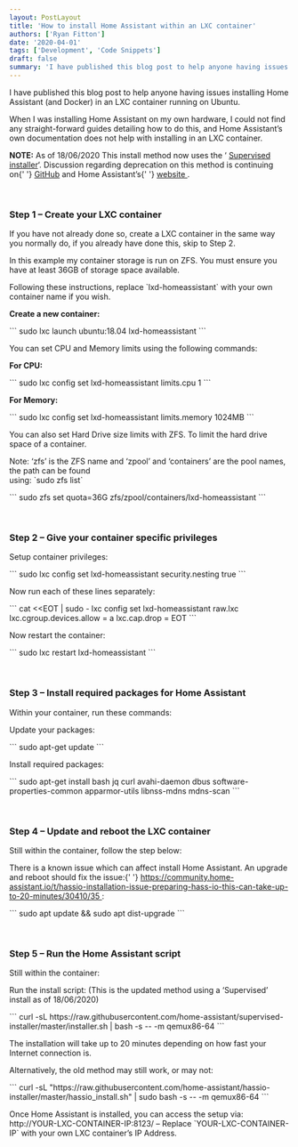 ```yaml
---
layout: PostLayout
title: 'How to install Home Assistant within an LXC container'
authors: ['Ryan Fitton']
date: '2020-04-01'
tags: ['Development', 'Code Snippets']
draft: false
summary: 'I have published this blog post to help anyone having issues installing Home Assistant (and Docker) in an LXC container running on Ubuntu. When I was installing Home Assistant on my own hardware, I could not find any straight-forward guides detailing how to do this, and Home Assistant&amp;#8217;s own documentation does not help with installing [&amp;hellip;]'
---
```


<p>
  I have published this blog post to help anyone having issues installing Home Assistant (and
  Docker) in an LXC container running on Ubuntu.
</p>
<p>
  When I was installing Home Assistant on my own hardware, I could not find any straight-forward
  guides detailing how to do this, and Home Assistant&#8217;s own documentation does not help with
  installing in an LXC container.
</p>
<p>
  <strong>NOTE:</strong> As of 18/06/2020 This install method now uses the &#8216;
  <a href="https://github.com/home-assistant/supervised-installer">Supervised installer</a>&#8216;.
  Discussion regarding deprecation on this method is continuing on{' '}
  <a href="https://github.com/home-assistant/supervised-installer">GitHub</a> and Home
  Assistant&#8217;s{' '}
  <a href="https://www.home-assistant.io/blog/2020/05/09/deprecating-home-assistant-supervised-on-generic-linux/">
    website
  </a>
  .
</p>
<p>&nbsp;</p>
<h3>Step 1 &#8211; Create your LXC container</h3>
<p>
  If you have not already done so, create a LXC container in the same way you normally do, if you
  already have done this, skip to Step 2.
</p>
<p>
  In this example my container storage is run on ZFS. You must ensure you have at least 36GB of
  storage space available.
</p>
<p>
  Following these instructions, replace `lxd-homeassistant` with
  your own container name if you wish.
</p>
<p>
  <strong>Create a new container:</strong>
</p>
```
sudo lxc launch ubuntu:18.04 lxd-homeassistant
```
<p>You can set CPU and Memory limits using the following commands:</p>
<p>
  <strong>For CPU:</strong>
</p>
```
sudo lxc config set lxd-homeassistant limits.cpu 1
```
<p>
  <strong>For Memory:</strong>
</p>
```
sudo lxc config set lxd-homeassistant limits.memory 1024MB
```
<p>
  You can also set Hard Drive size limits with ZFS. To limit the hard drive space of a container.
</p>
<p>
  Note: &#8216;zfs&#8217; is the ZFS name and &#8216;zpool&#8217; and &#8216;containers&#8217; are
  the pool names, the path can be found
  <br />
  using: `sudo zfs list`
</p>
```
sudo zfs set quota=36G zfs/zpool/containers/lxd-homeassistant
```
<p>&nbsp;</p>
<h3>Step 2 &#8211; Give your container specific privileges</h3>
<p>Setup container privileges:</p>
```
sudo lxc config set lxd-homeassistant security.nesting true
```
<p>Now run each of these lines separately:</p>
```
    cat &lt;&lt;EOT | sudo - lxc config set lxd-homeassistant raw.lxc lxc.cgroup.devices.allow = a
    lxc.cap.drop = EOT
```
<p>Now restart the container:</p>
```
sudo lxc restart lxd-homeassistant
```
<p>&nbsp;</p>
<h3>Step 3 &#8211; Install required packages for Home Assistant</h3>
<p>Within your container, run these commands:</p>
<p>Update your packages:</p>
```
sudo apt-get update
```
<p>Install required packages:</p>
```
    sudo apt-get install bash jq curl avahi-daemon dbus software-properties-common apparmor-utils
    libnss-mdns mdns-scan
```
<p>&nbsp;</p>
<h3>Step 4 &#8211; Update and reboot the LXC container</h3>
<p>Still within the container, follow the step below:</p>
<p>
  There is a known issue which can affect install Home Assistant. An upgrade and reboot should fix
  the issue:{' '}
  <a href="https://community.home-assistant.io/t/hassio-installation-issue-preparing-hass-io-this-can-take-up-to-20-minutes/30410/35">
    https://community.home-assistant.io/t/hassio-installation-issue-preparing-hass-io-this-can-take-up-to-20-minutes/30410/35
  </a>
  :
</p>
```
sudo apt update &amp;&amp; sudo apt dist-upgrade
```
<p>&nbsp;</p>
<h3>Step 5 &#8211; Run the Home Assistant script</h3>
<p>Still within the container:</p>
<p>
  Run the install script: (This is the updated method using a &#8216;Supervised&#8217; install as of
  18/06/2020)
</p>
```
    curl -sL
    https://raw.githubusercontent.com/home-assistant/supervised-installer/master/installer.sh | bash
    -s -- -m qemux86-64
```
<p>
  The installation will take up to 20 minutes depending on how fast your Internet connection is.
</p>
<p>Alternatively, the old method may still work, or may not:</p>
```
    curl -sL
    "https://raw.githubusercontent.com/home-assistant/hassio-installer/master/hassio_install.sh" |
    sudo bash -s -- -m qemux86-64
```
<p>
  Once Home Assistant is installed, you can access the setup via: http://YOUR-LXC-CONTAINER-IP:8123/
  &#8211; Replace `YOUR-LXC-CONTAINER-IP` with your own LXC
  container&#8217;s IP Address.
</p>
